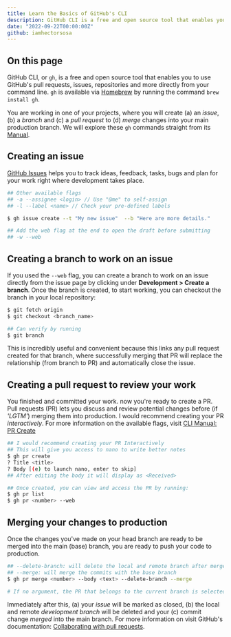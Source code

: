 ```yaml
---
title: Learn the Basics of GitHub's CLI
description: GitHub CLI is a free and open source tool that enables you to use GitHub's pull requests, issues, repositories and more directly from your command line.
date: "2022-09-22T00:00:00Z"
github: iamhectorsosa
---
```


## On this page

GitHub CLI, or `gh`, is a free and open source tool that enables you to use GitHub's pull requests, issues, repositories and more directly from your command line. `gh` is available via [Homebrew](https://brew.sh/) by running the command `brew install gh`.

You are working in one of your projects, where you will create (a) an _issue_, (b) a _branch_ and (c) a _pull request_ to (d) _merge_ changes into your main production branch. We will explore these `gh` commands straight from its [Manual](https://cli.github.com/manual/gh).

## Creating an issue

[GitHub Issues](https://docs.github.com/en/issues) helps you to track ideas, feedback, tasks, bugs and plan for your work right where development takes place.

```bash
## Other available flags
## -a --assignee <login> // Use "@me" to self-assign
## -l --label <name> // Check your pre-defined labels

$ gh issue create --t "My new issue"  --b "Here are more details."

## Add the web flag at the end to open the draft before submitting
## -w --web
```

## Creating a branch to work on an issue

If you used the `--web` flag, you can create a branch to work on an issue directly from the issue page by clicking under **Development > Create a branch**. Once the branch is created, to start working, you can checkout the branch in your local repository:

```bash
$ git fetch origin
$ git checkout <branch_name>

## Can verify by running
$ git branch
```

This is incredibly useful and convenient because this links any pull request created for that branch, where successfully merging that PR will replace the relationship (from branch to PR) and automatically close the issue.

## Creating a pull request to review your work

You finished and committed your work. now you're ready to create a PR. Pull requests (PR) lets you discuss and review potential changes before (if _'LGTM'_) merging them into production. I would recommend creating your PR _interactively_. For more information on the available flags, visit [CLI Manual: PR Create](https://cli.github.com/manual/gh_pr_create)

```bash
## I would recommend creating your PR Interactively
## This will give you access to nano to write better notes
$ gh pr create
? Title <title>
? Body [(e) to launch nano, enter to skip]
## After editing the body it will display as <Received>

## Once created, you can view and access the PR by running:
$ gh pr list
$ gh pr <number> --web
```

## Merging your changes to production

Once the changes you've made on your head branch are ready to be merged into the main (base) branch, you are ready to push your code to production.

```bash
## --delete-branch: will delete the local and remote branch after merge
## --merge: will merge the commits with the base branch
$ gh pr merge <number> --body <text> --delete-branch --merge

# If no argument, the PR that belongs to the current branch is selected.
```

Immediately after this, (a) your _issue_ will be marked as closed, (b) the local and remote _development branch_ will be deleted and your (c) commit change _merged_ into the main branch. For more information on visit GitHub's documentation: [Collaborating with pull requests](https://docs.github.com/en/pull-requests/collaborating-with-pull-requests).

